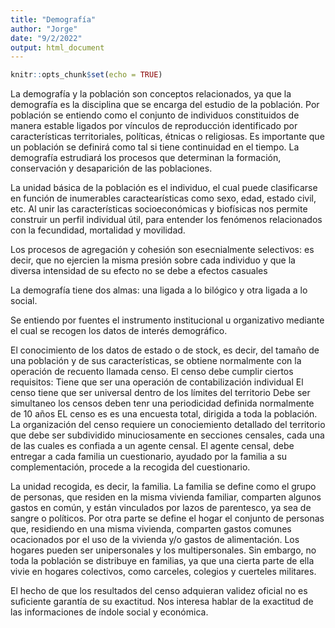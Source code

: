 ---
title: "Demografía"
author: "Jorge"
date: "9/2/2022"
output: html_document
---

```{r setup, include=FALSE}
knitr::opts_chunk$set(echo = TRUE)
```
La demografía y la población son conceptos relacionados, ya que la demografía es la disciplina que se encarga del estudio de la población. Por población se entiendo como el conjunto  de individuos constituidos de manera estable ligados por vínculos de reproducción identificado por características territoriales, políticas, étnicas o religiosas. Es importante que un población se definirá como tal si tiene continuidad en el tiempo. La demografía estrudiará los procesos que determinan la formación, conservación y desaparición de las poblaciones. 

La unidad básica de la población es el individuo, el cual puede clasificarse en función de inumerables caractearísticas como sexo, edad, estado civil, etc. Al unir las características socioeconómicas y biofísicas nos permite construir un perfil individual útil, para entender los fenómenos relacionados con la fecundidad, mortalidad y movilidad.

Los procesos de agregación y cohesión son esecnialmente selectivos: es decir, que no ejercien la misma presión sobre cada individuo y que la diversa intensidad de su efecto no se debe a efectos casuales

La demografía tiene dos almas: una ligada a lo bilógico y otra ligada a lo social.

Se entiendo por fuentes el instrumento institucional u organizativo mediante el cual se recogen los datos de interés demográfico.

El conocimiento de los datos de estado o de stock, es decir, del tamaño de una población y de sus características, se obtiene normalmente con la operación de recuento llamada censo. El censo debe cumplir ciertos requisitos: 
Tiene que ser una operación de contabilización individual
El censo tiene que ser universal dentro de los límites del territorio
Debe ser simultaneo 
los censos deben tenr una periodicidad definida normalmente de 10 años
EL censo es es una encuesta total, dirigida a toda la población.
La organización del censo requiere un conociemiento detallado del territorio que debe ser subdividido minuciosamente en secciones censales, cada una de las cuales es confiada a un agente censal. El agente censal, debe entregar a cada familia un cuestionario, ayudado por la familia a su complementación, procede a la recogida del cuestionario.

La unidad recogida, es decir, la familia. La familia se define como el grupo de personas, que residen en la misma vivienda familiar, comparten algunos gastos en común, y están vinculados por lazos de parentesco, ya sea de sangre o políticos. Por otra parte se define el hogar el conjunto de personas que, residiendo en una misma vivienda, comparten gastos comunes ocacionados por el uso de la vivienda y/o gastos de alimentación. Los hogares pueden ser unipersonales y los multipersonales. Sin embargo, no toda la población se distribuye en familias, ya que una cierta parte de ella vivie en hogares colectivos, como carceles, colegios y cuerteles militares.

El hecho de que los resultados del censo adquieran validez oficial no es suficiente garantía de su exactitud. Nos interesa hablar de la exactitud de las informaciones de índole social y económica.




